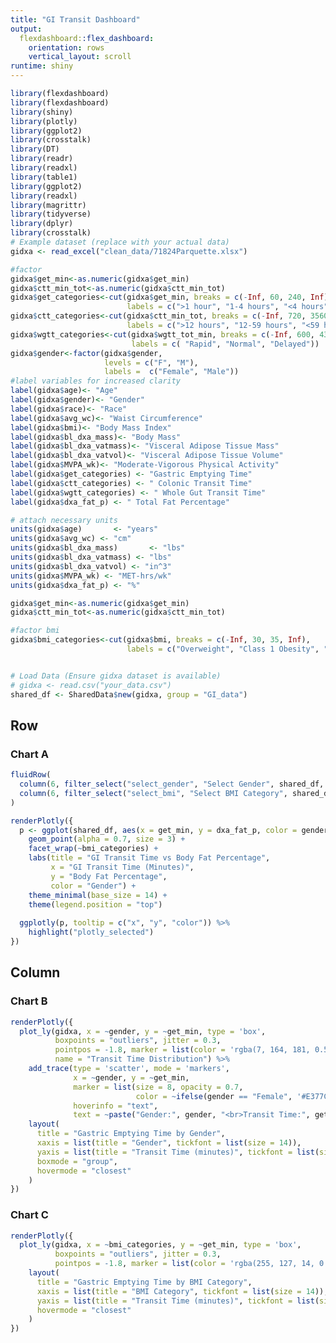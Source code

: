 ```yaml
---
title: "GI Transit Dashboard"
output: 
  flexdashboard::flex_dashboard:
    orientation: rows
    vertical_layout: scroll
runtime: shiny
---
```


```r
library(flexdashboard)
library(flexdashboard)
library(shiny)
library(plotly)
library(ggplot2)
library(crosstalk)
library(DT)
library(readr)
library(readxl)
library(table1)
library(ggplot2)
library(readxl)
library(magrittr)
library(tidyverse)
library(dplyr)
library(crosstalk)
# Example dataset (replace with your actual data)
gidxa <- read_excel("clean_data/71824Parquette.xlsx")

#factor
gidxa$get_min<-as.numeric(gidxa$get_min)
gidxa$ctt_min_tot<-as.numeric(gidxa$ctt_min_tot)
gidxa$get_categories<-cut(gidxa$get_min, breaks = c(-Inf, 60, 240, Inf),
                          labels = c(">1 hour", "1-4 hours", "<4 hours"))
gidxa$ctt_categories<-cut(gidxa$ctt_min_tot, breaks = c(-Inf, 720, 3560, Inf),
                          labels = c(">12 hours", "12-59 hours", "<59 hours"))
gidxa$wgtt_categories<-cut(gidxa$wgtt_tot_min, breaks = c(-Inf, 600, 4320, Inf),
                           labels = c( "Rapid", "Normal", "Delayed"))
gidxa$gender<-factor(gidxa$gender, 
                     levels = c("F", "M"),
                     labels =  c("Female", "Male"))
#label variables for increased clarity
label(gidxa$age)<- "Age"
label(gidxa$gender)<- "Gender"
label(gidxa$race)<- "Race"
label(gidxa$avg_wc)<- "Waist Circumference"
label(gidxa$bmi)<- "Body Mass Index"
label(gidxa$bl_dxa_mass)<- "Body Mass"
label(gidxa$bl_dxa_vatmass)<- "Visceral Adipose Tissue Mass"
label(gidxa$bl_dxa_vatvol)<- "Visceral Adipose Tissue Volume"
label(gidxa$MVPA_wk)<- "Moderate-Vigorous Physical Activity"
label(gidxa$get_categories) <- "Gastric Emptying Time"
label(gidxa$ctt_categories) <- " Colonic Transit Time"
label(gidxa$wgtt_categories) <- " Whole Gut Transit Time"
label(gidxa$dxa_fat_p) <- " Total Fat Percentage"

# attach necessary units
units(gidxa$age)       <- "years"
units(gidxa$avg_wc) <- "cm"
units(gidxa$bl_dxa_mass)       <- "lbs"
units(gidxa$bl_dxa_vatmass) <- "lbs"
units(gidxa$bl_dxa_vatvol) <- "in^3"
units(gidxa$MVPA_wk) <- "MET-hrs/wk"
units(gidxa$dxa_fat_p) <- "%"

gidxa$get_min<-as.numeric(gidxa$get_min)
gidxa$ctt_min_tot<-as.numeric(gidxa$ctt_min_tot)

#factor bmi
gidxa$bmi_categories<-cut(gidxa$bmi, breaks = c(-Inf, 30, 35, Inf),
                          labels = c("Overweight", "Class 1 Obesity", "Class 2 Obesity"))


# Load Data (Ensure gidxa dataset is available)
# gidxa <- read.csv("your_data.csv")
shared_df <- SharedData$new(gidxa, group = "GI_data")
```

Row 
-----------------------------------------------------------------------

### Chart A

```r
fluidRow(
  column(6, filter_select("select_gender", "Select Gender", shared_df, ~gender)),
  column(6, filter_select("select_bmi", "Select BMI Category", shared_df, ~bmi_categories))
)

renderPlotly({
  p <- ggplot(shared_df, aes(x = get_min, y = dxa_fat_p, color = gender)) +
    geom_point(alpha = 0.7, size = 3) +
    facet_wrap(~bmi_categories) +
    labs(title = "GI Transit Time vs Body Fat Percentage",
         x = "GI Transit Time (Minutes)",
         y = "Body Fat Percentage",
         color = "Gender") +
    theme_minimal(base_size = 14) +
    theme(legend.position = "top")
  
  ggplotly(p, tooltip = c("x", "y", "color")) %>%
    highlight("plotly_selected")
})
```

Column {data-width=350}
-----------------------------------------------------------------------

### Chart B

```r
renderPlotly({
  plot_ly(gidxa, x = ~gender, y = ~get_min, type = 'box', 
          boxpoints = "outliers", jitter = 0.3, 
          pointpos = -1.8, marker = list(color = 'rgba(7, 164, 181, 0.5)'),
          name = "Transit Time Distribution") %>%
    add_trace(type = 'scatter', mode = 'markers',
              x = ~gender, y = ~get_min,
              marker = list(size = 8, opacity = 0.7, 
                            color = ~ifelse(gender == "Female", '#E377C2', '#3E07A2')),
              hoverinfo = "text",
              text = ~paste("Gender:", gender, "<br>Transit Time:", get_min)) %>%
    layout(
      title = "Gastric Emptying Time by Gender",
      xaxis = list(title = "Gender", tickfont = list(size = 14)),
      yaxis = list(title = "Transit Time (minutes)", tickfont = list(size = 14)),
      boxmode = "group",
      hovermode = "closest"
    )
})
```

### Chart C

```r
renderPlotly({
  plot_ly(gidxa, x = ~bmi_categories, y = ~get_min, type = 'box', 
          boxpoints = "outliers", jitter = 0.3, 
          pointpos = -1.8, marker = list(color = 'rgba(255, 127, 14, 0.5)')) %>%
    layout(
      title = "Gastric Emptying Time by BMI Category",
      xaxis = list(title = "BMI Category", tickfont = list(size = 14)),
      yaxis = list(title = "Transit Time (minutes)", tickfont = list(size = 14)),
      hovermode = "closest"
    )
})
```

